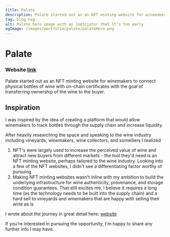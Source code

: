 ```yaml
---
title: Palate
description: Palate started out as an NFT minting website for winemakers to connect physical bottles of wine with on-chain certificates with the goal of transferring ownership of the wine to the buyer.
tag: blog tag
alt: Palate hero image with an indiciator that it's too early
ogImage: /images/portfolio/palate/palateHero.png
---
```


# Palate

### Website [link](https://palate.sampolgar.com)

Palate started out as an NFT minting website for winemakers to connect physical bottles of wine with on-chain certificates with the goal of
transferring ownership of the wine to the buyer.

## Inspiration

I was inspired by the idea of creating a platform that would allow winemakers to track bottles through the supply chain and increase liquidity.

After heavily researching the space and speaking to the wine industry including vineyards, winemakers, wine collectors, and somelliers I realized

1. NFT's were largely used to increase the perceived value of wine and attract new buyers from different markets - the tool they'd need is an NFT minting website, perhaps
   tailored to the wine industry. Looking into a few of the NFT websites, I didn't see a differentiating factor worthy of pursuing
2. Making NFT minting websites wasn't inline with my ambition to build the underlying infrastructure for wine authenticity, provenance, and storage condition guarantees.
   That still excites me, I believe it requires a long time (as the technology needs to be built into the supply chain) and a hard sell to vineyards and winemakers that are happy with selling their wine as is

I wrote about the journey in great detail here: [website](https://palate.sampolgar.com)

If you're interested in pursuing the opportunity, I'm happy to share any further info I may have.
